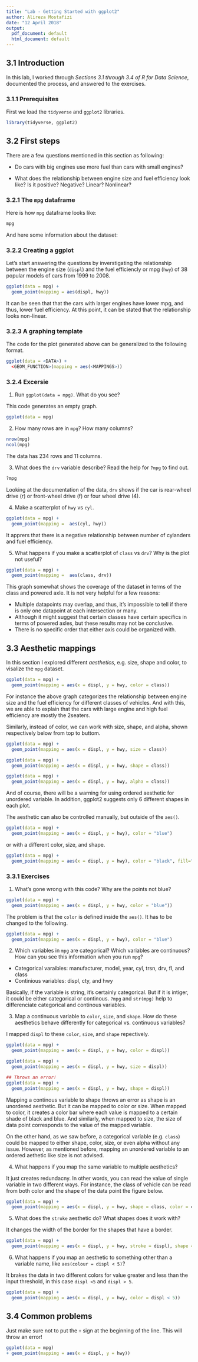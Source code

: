 ---
title: "Lab - Getting Started with ggplot2"
author: Alireza Mostafizi
date: "12 April 2018"
output:
  pdf_document: default
  html_document: default
---

## 3.1 Introduction
In this lab, I worked through *Sections 3.1 through 3.4 of R for Data Science*, documented the process, and answered to the exercises.

### 3.1.1 Prerequisites

First we load the `tidyverse` and `ggplot2` libraries.

```{r}
library(tidyverse, ggplot2)
```

## 3.2 First steps
There are a few questions mentioned in this section as following:

* Do cars with big engines use more fuel than cars with small engines?

* What does the relationship between engine size and fuel efficiency look like? Is it positive? Negative? Linear? Nonlinear?

### 3.2.1 The `mpg` dataframe

Here is how `mpg` dataframe looks like:

```{r}
mpg
```

And here some information about the dataset:

### 3.2.2 Creating a ggplot

Let's start answering the questions by inverstigating the relationship between the engine size (`displ`) and the fuel efficiencly or mpg (`hwy`) of 38 popular models of cars from 1999 to 2008.

```{r, fig.height=3}
ggplot(data = mpg) +
  geom_point(mapping = aes(displ, hwy))
```

It can be seen that that the cars with larger engines have lower mpg, and thus, lower fuel efficiency. At this point, it can be stated that the relationship looks non-linear.

### 3.2.3 A graphing template

The code for the plot generated above can be generalized to the following format.

```{r eval=FALSE}
ggplot(data = <DATA>) + 
  <GEOM_FUNCTION>(mapping = aes(<MAPPINGS>))
```

### 3.2.4 Excersie

1. Run `ggplot(data = mpg)`. What do you see?

This code generates an empty graph.

```{r eval=FALSE}
ggplot(data = mpg)
```

2. How many rows are in `mpg`? How many columns?

```{r}
nrow(mpg)
ncol(mpg)
```

The data has 234 rows and 11 columns.

3. What does the `drv` variable describe? Read the help for `?mpg` to find out.

```{r eval=FALSE}
?mpg
```

Looking at the documentation of the data, `drv` shows if the car is rear-wheel drive (r) or front-wheel drive (f) or four wheel drive (4).

4. Make a scatterplot of `hwy` vs `cyl`.

```{r, fig.height=3}
ggplot(data = mpg) +
  geom_point(mapping =  aes(cyl, hwy))
```

It apprers that there is a negative relationship between number of cylanders and fuel efficiency.

5. What happens if you make a scatterplot of `class` vs `drv`? Why is the plot not useful?

```{r, fig.height=3}
ggplot(data = mpg) +
  geom_point(mapping =  aes(class, drv))
```

This graph somewhat shows the coverage of the dataset in terms of the class and powered axle. It is not very helpful for a few reasons:

* Multiple datapoints may overlap, and thus, it's impossible to tell if there is only one datapoint at each intersection or many.
* Although it might suggest that certain classes have certain specifics in terms of powered axles, but these results may not be conclusive.
* There is no specific order that either axis could be organized with.

## 3.3 Aesthetic mappings
In this section I explored different *aesthetics*, e.g. size, shape and color, to visalize the `mpg` dataset.

```{r, fig.height=3}
ggplot(data = mpg) + 
  geom_point(mapping = aes(x = displ, y = hwy, color = class))
```

For instance the above graph categorizes the relationship between engine size and the fuel efficiency for different classes of vehicles. And with this, we are able to explain that the cars with large engine and high fuel efficiency are mostly the 2seaters.

Similarly, instead of color, we can work with size, shape, and alpha, shown respectively below from top to buttom.

```{r fig.height=3}
ggplot(data = mpg) + 
  geom_point(mapping = aes(x = displ, y = hwy, size = class))

ggplot(data = mpg) + 
  geom_point(mapping = aes(x = displ, y = hwy, shape = class))

ggplot(data = mpg) + 
  geom_point(mapping = aes(x = displ, y = hwy, alpha = class))
```

And of course, there will be a warning for using ordered aesthetic for unordered variable. In addition, ggplot2 suggests only 6 different shapes in each plot.

The aesthetic can also be controlled manually, but outside of the `aes()`.

```{r fig.height=3}
ggplot(data = mpg) + 
  geom_point(mapping = aes(x = displ, y = hwy), color = "blue")
```

or with a different color, size, and shape.

```{r fig.height=3}
ggplot(data = mpg) + 
  geom_point(mapping = aes(x = displ, y = hwy), color = "black", fill="red", size = 4, shape = 23)
```

### 3.3.1 Exercises

1. What's gone wrong with this code? Why are the points not blue?
```{r fig.height= 3}
ggplot(data = mpg) + 
  geom_point(mapping = aes(x = displ, y = hwy, color = "blue"))
```

The problem is that the `color` is defined inside the `aes()`. It has to be changed to the following.
```{r fig.height= 3}
ggplot(data = mpg) + 
  geom_point(mapping = aes(x = displ, y = hwy), color = "blue")
```

2. Which variables in `mpg` are categorical? Which variables are continuous? How can you see this information when you run `mpg`?
  * Categorical varaibles:
  manufacturer, model, year, cyl, trsn, drv, fl, and class
  * Continious variables:
  displ, cty, and hwy
    
  Basically, if the variable is string, it's certainly categorical. But if it is intiger, it could be either categorical or continous. `?mpg` and `str(mpg)` help to differenciate categorical and continous variables.

3. Map a continuous variable to `color`, `size`, and `shape`. How do these aesthetics behave differently for categorical vs. continuous variables?

I mapped `displ` to these `color`, `size`, and `shape` repectively.

```{r fig.height=2.5}
ggplot(data = mpg) + 
  geom_point(mapping = aes(x = displ, y = hwy, color = displ))

ggplot(data = mpg) + 
  geom_point(mapping = aes(x = displ, y = hwy, size = displ))
```

```{r eval=FALSE}
## Throws an error!
ggplot(data = mpg) + 
  geom_point(mapping = aes(x = displ, y = hwy, shape = displ))
```

Mapping a continous variable to shape throws an error as shape is an unordered aesthetic. But it can be mapped to color or size. When mapped to color, it creates a color bar where each value is mapped to a certain shade of black and blue. And similarly, when mapped to size, the size of data point corresponds to the value of the mapped variable.

On the other hand, as we saw before, a categorical variable (e.g. `class`) could be mapped to either shape, color, size, or even alpha without any issue. However, as mentioned before, mapping an unordered variable to an ordered aethetic like size is not advised.

4. What happens if you map the same variable to multiple aesthetics?

It just creates redundacny. In other words, you can read the value of single variable in two different ways. For instance, the class of vehicle can be read from both color and the shape of the data point the figure below.

```{r, warning=FALSE, fig.height=2.5}
ggplot(data = mpg) + 
  geom_point(mapping = aes(x = displ, y = hwy, shape = class, color = class))
```

5. What does the `stroke` aesthetic do? What shapes does it work with?

It changes the width of the border for the shapes that have a border.

```{r, fig.height=3}
ggplot(data = mpg) + 
  geom_point(mapping = aes(x = displ, y = hwy, stroke = displ), shape = 6, size = 5)
```

6. What happens if you map an aesthetic to something other than a variable name, like `aes(colour = displ < 5)`?

It brakes the data in two different colors for value greater and less than the input threshold, in this case `displ <5` and `displ > 5`.

```{r, fig.height=2.5}
ggplot(data = mpg) + 
  geom_point(mapping = aes(x = displ, y = hwy, color = displ < 5))
```

## 3.4 Common problems
Just make sure not to put the `+` sign at the beginning of the line. This will throw an error!

```{r eval=FALSE}
ggplot(data = mpg) 
+ geom_point(mapping = aes(x = displ, y = hwy))
```
